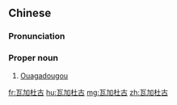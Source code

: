 ==Chinese==
{{zh-forms}}

===Pronunciation===
{{zh-pron
|m=Wǎjiādùgǔ
|cat=pn
}}

===Proper noun===
{{zh-proper noun}}

# [[Ouagadougou]] {{gloss|capital of Burkina Faso}}

{{zh-cat|Capital cities}}

[[fr:瓦加杜古]]
[[hu:瓦加杜古]]
[[mg:瓦加杜古]]
[[zh:瓦加杜古]]